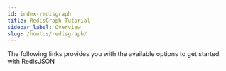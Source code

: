 ```yaml
---
id: index-redisgraph
title: RedisGraph Tutorial
sidebar_label: Overview
slug: /howtos/redisgraph/
---
```





The following links provides you with the available options to get started with RedisJSON

<div class="row">

 <div class="col">
     <RedisCard
        title="Getting Started with RedisGraph"
        description="Getting Started with RedisGraph"
        page="/howtos/redisgraph/getting-started"
        />
</div>

 <div class="col">
    <RedisCard
        title="Explore Python Code using RedisGraph"
        description="Explore Python code using RedisGraph"
        page="/howtos/redisgraph/explore-python-code"
        />
 </div>

 <div class="col">
    <RedisCard
        title="How to visualize Graph data in Redis using RedisInsight"
        description="RedisGraph using RedisInsight"
        page="/howtos/redisgraph/using-redisinsight"
        />
 </div>
</div>
<div class="row">

 <div class="col">
     <RedisCard
        title="How to query Graph data in Redis using Python"
        description="RedisGraph using Python"
        page="/howtos/redisgraph/using-python"
        />
</div>

 <div class="col">
     <RedisCard
        title="How to query Graph data in Redis using Ruby"
        description="RedisGraph using Ruby"
        page="/howtos/redisgraph/using-ruby"
        />
</div>

 <div class="col">
     <RedisCard
        title="How to query Graph data in Redis using JavaScript"
        description="RedisGraph using JavaScript"
        page="/howtos/redisgraph/using-javascript"
        />
</div>
</div>
<div class="row">

 <div class="col">
     <RedisCard
        title="How to query Graph data in Redis using Go"
        description="RedisGraph using Go"
        page="/howtos/redisgraph/using-go"
        />
</div>

</div>
